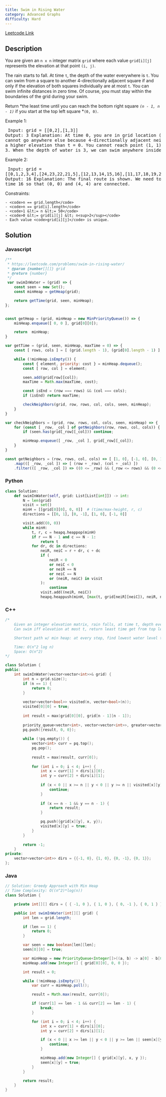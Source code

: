 ```yaml
---
title: Swim in Rising Water
category: Advanced Graphs
difficulty: Hard
---
```


<Callout>

[Leetcode Link](https://leetcode.com/problems/swim-in-rising-water)

</Callout>

## Description
You are given an <code>n x n</code> integer matrix <code>grid</code> where each value <code>grid[i][j]</code> represents the elevation at that point <code>(i, j)</code>.

The rain starts to fall. At time <code>t</code>, the depth of the water everywhere is <code>t</code>. You can swim from a square to another 4-directionally adjacent square if and only if the elevation of both squares individually are at most <code>t</code>. You can swim infinite distances in zero time. Of course, you must stay within the boundaries of the grid during your swim.

Return *the least time until you can reach the bottom right square *<code>(n - 1, n - 1)</code>* if you start at the top left square *<code>(0, 0)</code>.

 
Example 1:
<Image alt="" src="https://assets.leetcode.com/uploads/2021/06/29/swim1-grid.jpg" width={164} height={165} />
<br /><pre className="overflow-x-auto">
Input: grid = [[0,2],[1,3]]
Output: 3
Explanation:
At time 0, you are in grid location (0, 0).
You cannot go anywhere else because 4-directionally adjacent neighbors have a higher elevation than t = 0.
You cannot reach point (1, 1) until time 3.
When the depth of water is 3, we can swim anywhere inside the grid.
</pre>

Example 2:
<Image alt="" src="https://assets.leetcode.com/uploads/2021/06/29/swim2-grid-1.jpg" width={404} height={405} />
<br /><pre className="overflow-x-auto">
Input: grid = [[0,1,2,3,4],[24,23,22,21,5],[12,13,14,15,16],[11,17,18,19,20],[10,9,8,7,6]]
Output: 16
Explanation: The final route is shown.
We need to wait until time 16 so that (0, 0) and (4, 4) are connected.
</pre>

 
Constraints:


	- <code>n == grid.length</code>
	- <code>n == grid[i].length</code>
	- <code>1 &lt;= n &lt;= 50</code>
	- <code>0 &lt;= grid[i][j] &lt; n<sup>2</sup></code>
	- Each value <code>grid[i][j]</code> is unique.



## Solution

### Javascript
```javascript
/**
 * https://leetcode.com/problems/swim-in-rising-water/
 * @param {number[][]} grid
 * @return {number}
 */
 var swimInWater = (grid) => {
    const seen = new Set();
    const minHeap = getHeap(grid);

    return getTime(grid, seen, minHeap);
};


const getHeap = (grid, minHeap = new MinPriorityQueue()) => {
    minHeap.enqueue([ 0, 0 ], grid[0][0]);

    return  minHeap;
}

var getTime = (grid, seen, minHeap, maxTime = 0) => {
    const [ rows, cols ] = [ (grid.length - 1), (grid[0].length - 1) ];

    while (!minHeap.isEmpty()) {
        const { element, priority: cost } = minHeap.dequeue();
        const [ row, col ] = element;

        seen.add(grid[row][col]);
        maxTime = Math.max(maxTime, cost);

        const isEnd = (row === rows) && (col === cols);
        if (isEnd) return maxTime;

        checkNeighbors(grid, row, rows, col, cols, seen, minHeap);
    }
}

var checkNeighbors = (grid, row, rows, col, cols, seen, minHeap) => {
    for (const [ _row, _col ] of getNeighbors(row, rows, col, cols)) {
        if (seen.has(grid[_row][_col])) continue;

        minHeap.enqueue([ _row, _col ], grid[_row][_col]);
    }
}

const getNeighbors = (row, rows, col, cols) => [ [1, 0], [-1, 0], [0, 1], [0, -1] ]
    .map(([ _row, _col ]) => [ (row + _row), (col + _col) ])
    .filter(([ _row, _col ]) => ((0 <= _row) && (_row <= rows) && (0 <= _col) && (_col <= cols)))

```
### Python
```python
class Solution:
    def swimInWater(self, grid: List[List[int]]) -> int:
        N = len(grid)
        visit = set()
        minH = [[grid[0][0], 0, 0]]  # (time/max-height, r, c)
        directions = [[0, 1], [0, -1], [1, 0], [-1, 0]]

        visit.add((0, 0))
        while minH:
            t, r, c = heapq.heappop(minH)
            if r == N - 1 and c == N - 1:
                return t
            for dr, dc in directions:
                neiR, neiC = r + dr, c + dc
                if (
                    neiR < 0
                    or neiC < 0
                    or neiR == N
                    or neiC == N
                    or (neiR, neiC) in visit
                ):
                    continue
                visit.add((neiR, neiC))
                heapq.heappush(minH, [max(t, grid[neiR][neiC]), neiR, neiC])

```
### C++
```cpp
/*
    Given an integer elevation matrix, rain falls, at time t, depth everywhere is t
    Can swim iff elevation at most t, return least time get from top left to bottom right

    Shortest path w/ min heap: at every step, find lowest water level to move forward

    Time: O(n^2 log n)
    Space: O(n^2)
*/

class Solution {
public:
    int swimInWater(vector<vector<int>>& grid) {
        int n = grid.size();
        if (n == 1) {
            return 0;
        }
        
        vector<vector<bool>> visited(n, vector<bool>(n));
        visited[0][0] = true;
        
        int result = max(grid[0][0], grid[n - 1][n - 1]);
        
        priority_queue<vector<int>, vector<vector<int>>, greater<vector<int>>> pq;
        pq.push({result, 0, 0});
        
        while (!pq.empty()) {
            vector<int> curr = pq.top();
            pq.pop();
            
            result = max(result, curr[0]);
            
            for (int i = 0; i < 4; i++) {
                int x = curr[1] + dirs[i][0];
                int y = curr[2] + dirs[i][1];
                
                if (x < 0 || x >= n || y < 0 || y >= n || visited[x][y]) {
                    continue;
                }
                
                if (x == n - 1 && y == n - 1) {
                    return result;
                }

                pq.push({grid[x][y], x, y});
                visited[x][y] = true;
            }
        }
        
        return -1;
    }
private:
    vector<vector<int>> dirs = {{-1, 0}, {1, 0}, {0, -1}, {0, 1}};
};

```
### Java
```java
// Solution: Greedy Approach with Min Heap
// Time Complexity: O((n^2)*log(n))
class Solution {

    private int[][] dirs = { { -1, 0 }, { 1, 0 }, { 0, -1 }, { 0, 1 } };

    public int swimInWater(int[][] grid) {
        int len = grid.length;

        if (len == 1) {
            return 0;
        }

        var seen = new boolean[len][len];
        seen[0][0] = true;

        var minHeap = new PriorityQueue<Integer[]>((a, b) -> a[0] - b[0]);
        minHeap.add(new Integer[] { grid[0][0], 0, 0 });

        int result = 0;

        while (!minHeap.isEmpty()) {
            var curr = minHeap.poll();

            result = Math.max(result, curr[0]);

            if (curr[1] == len - 1 && curr[2] == len - 1) {
                break;
            }

            for (int i = 0; i < 4; i++) {
                int x = curr[1] + dirs[i][0];
                int y = curr[2] + dirs[i][1];

                if (x < 0 || x >= len || y < 0 || y >= len || seen[x][y]) {
                    continue;
                }

                minHeap.add(new Integer[] { grid[x][y], x, y });
                seen[x][y] = true;
            }
        }

        return result;
    }
}

```


